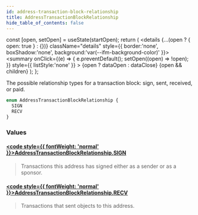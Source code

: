 ```yaml
---
id: address-transaction-block-relationship
title: AddressTransactionBlockRelationship
hide_table_of_contents: false
---
```









  const [open, setOpen] = useState(startOpen);
  return (
    <details {...(open ? { open: true } : {})} className="details" style={{ border:'none', boxShadow:'none', background:'var(--ifm-background-color)' }}>
      <summary
        onClick={(e) => {
          e.preventDefault();
          setOpen((open) => !open);
        }}
        style={{ listStyle:'none' }}
      >
      {open ? dataOpen : dataClose}
      </summary>
      {open && children}
    </details>
  );
};








The possible relationship types for a transaction block: sign, sent, received, or paid.


```graphql
enum AddressTransactionBlockRelationship {
  SIGN
  RECV
}
```




### Values

#### [<code style={{ fontWeight: 'normal' }}>AddressTransactionBlockRelationship.<b>SIGN</b></code>](#)  
> 
> 
> Transactions this address has signed either as a sender or as a sponsor.
> 

#### [<code style={{ fontWeight: 'normal' }}>AddressTransactionBlockRelationship.<b>RECV</b></code>](#)  
> 
> 
> Transactions that sent objects to this address.
> 



